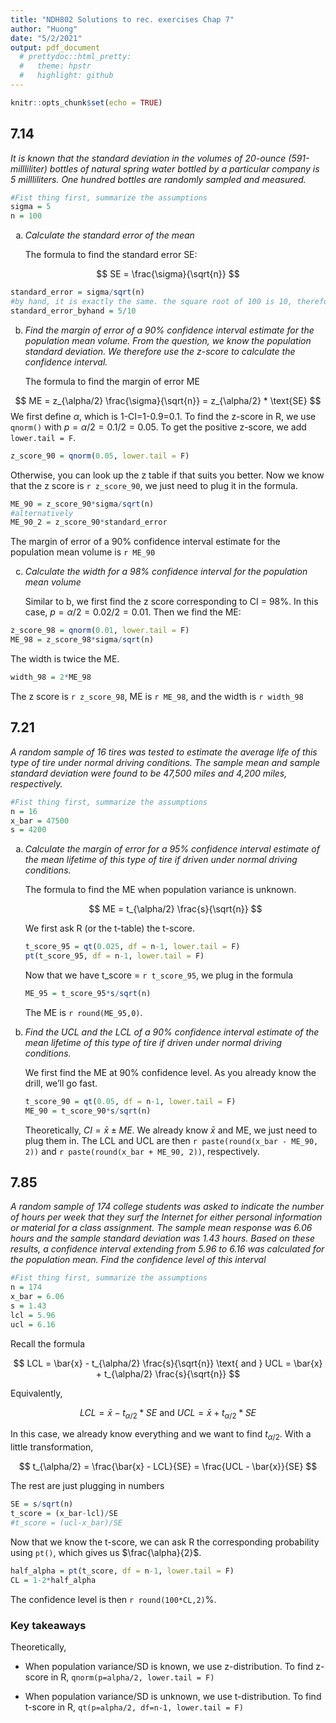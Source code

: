 ```yaml
---
title: "NDH802 Solutions to rec. exercises Chap 7"
author: "Huong"
date: "5/2/2021"
output: pdf_document
  # prettydoc::html_pretty:
  #   theme: hpstr
  #   highlight: github
---
```


```r
knitr::opts_chunk$set(echo = TRUE)
```

## 7.14

*It is known that the standard deviation in the volumes of 20-ounce (591-millliliter) bottles of natural spring water bottled by a particular company is 5 millliliters. One hundred bottles are randomly sampled and measured.*

```r
#Fist thing first, summarize the assumptions
sigma = 5
n = 100
```

(a) *Calculate the standard error of the mean*

    The formula to find the standard error SE:

$$
SE = \frac{\sigma}{\sqrt{n}}
$$

```r
standard_error = sigma/sqrt(n)
#by hand, it is exactly the same. the square root of 100 is 10, therefore
standard_error_byhand = 5/10
```

(b) *Find the margin of error of a 90% confidence interval estimate for the population mean volume. From the question, we know the population standard deviation. We therefore use the z-score to calculate the confidence interval.*

    The formula to find the margin of error ME

$$
ME = z_{\alpha/2} \frac{\sigma}{\sqrt{n}} = z_{\alpha/2} * \text{SE}
$$We first define $\alpha$, which is 1-CI=1-0.9=0.1. To find the z-score in R, we use `qnorm()` with $p=\alpha/2 = 0.1/2 = 0.05$. To get the positive z-score, we add `lower.tail = F`.

```r
z_score_90 = qnorm(0.05, lower.tail = F)
```

Otherwise, you can look up the z table if that suits you better. Now we know that the z score is `r z_score_90`, we just need to plug it in the formula.

```r
ME_90 = z_score_90*sigma/sqrt(n)
#alternatively
ME_90_2 = z_score_90*standard_error
```

The margin of error of a 90% confidence interval estimate for the population mean volume is `r ME_90`

(c) *Calculate the width for a 98% confidence interval for the population mean volume*

    Similar to b, we first find the z score corresponding to CI = 98%. In this case, $p=\alpha/2 = 0.02/2 = 0.01$. Then we find the ME:

```r
z_score_98 = qnorm(0.01, lower.tail = F)
ME_98 = z_score_98*sigma/sqrt(n)
```

The width is twice the ME.

```r
width_98 = 2*ME_98
```

The z score is `r z_score_98`, ME is `r ME_98`, and the width is `r width_98`

## 7.21

*A random sample of 16 tires was tested to estimate the average life of this type of tire under normal driving conditions. The sample mean and sample standard deviation were found to be 47,500 miles and 4,200 miles, respectively.*

```r
#Fist thing first, summarize the assumptions
n = 16
x_bar = 47500
s = 4200
```

(a) *Calculate the margin of error for a 95% confidence interval estimate of the mean lifetime of this type of tire if driven under normal driving conditions.*

    The formula to find the ME when population variance is unknown.

    $$
    ME = t_{\alpha/2} \frac{s}{\sqrt{n}}
    $$

    We first ask R (or the t-table) the t-score.

    ```r
    t_score_95 = qt(0.025, df = n-1, lower.tail = F)
    pt(t_score_95, df = n-1, lower.tail = F)
    ```

    Now that we have t_score = `r t_score_95`, we plug in the formula

    ```r
    ME_95 = t_score_95*s/sqrt(n)
    ```

    The ME is `r round(ME_95,0)`.

(b) *Find the UCL and the LCL of a 90% confidence interval estimate of the mean lifetime of this type of tire if driven under normal driving conditions.*

    We first find the ME at 90% confidence level. As you already know the drill, we'll go fast.

    ```r
    t_score_90 = qt(0.05, df = n-1, lower.tail = F)
    ME_90 = t_score_90*s/sqrt(n)
    ```

    Theoretically, $CI = \bar{x}\pm ME$. We already know $\bar{x}$ and ME, we just need to plug them in. The LCL and UCL are then `r paste(round(x_bar - ME_90, 2))` and `r paste(round(x_bar + ME_90, 2))`, respectively.

## 7.85

*A random sample of 174 college students was asked to indicate the number of hours per week that they surf the Internet for either personal information or material for a class assignment. The sample mean response was 6.06 hours and the sample standard deviation was 1.43 hours. Based on these results, a confidence interval extending from 5.96 to 6.16 was calculated for the population mean. Find the confidence level of this interval*

```r
#Fist thing first, summarize the assumptions
n = 174
x_bar = 6.06
s = 1.43
lcl = 5.96
ucl = 6.16
```

Recall the formula

$$
LCL = \bar{x} - t_{\alpha/2} \frac{s}{\sqrt{n}} \text{  and   }
UCL = \bar{x} + t_{\alpha/2} \frac{s}{\sqrt{n}}
$$

Equivalently,

$$
LCL = \bar{x} - t_{\alpha/2}*SE \text{  and   }
UCL = \bar{x} + t_{\alpha/2}*SE
$$

In this case, we already know everything and we want to find $t_{\alpha/2}$. With a little transformation,

$$
t_{\alpha/2} = \frac{\bar{x} - LCL}{SE} = \frac{UCL - \bar{x}}{SE} 
$$

The rest are just plugging in numbers

```r
SE = s/sqrt(n)
t_score = (x_bar-lcl)/SE
#t_score = (ucl-x_bar)/SE
```

Now that we know the t-score, we can ask R the corresponding probability using `pt()`, which gives us $\frac{\alpha}{2}$.

```r
half_alpha = pt(t_score, df = n-1, lower.tail = F)
CL = 1-2*half_alpha
```

The confidence level is then `r round(100*CL,2)`%.

### Key takeaways

Theoretically,

-   When population variance/SD is known, we use z-distribution. To find z-score in R, `qnorm(p=alpha/2, lower.tail = F)`

-   When population variance/SD is unknown, we use t-distribution. To find t-score in R, `qt(p=alpha/2, df=n-1, lower.tail = F)`
